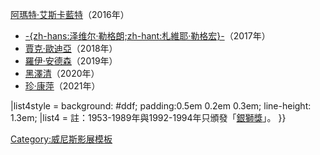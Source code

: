 {{Navbox
| name = 威尼斯影展最佳導演銀獅獎
| title = [[威尼斯影展]][[銀獅獎 (電影)|最佳導演銀獅獎]]
| state = {{{state|autocollapse}}}
| bodyclass = hlist
| group1 = 1990年－2000年
| list1 =
* [[马丁·斯科塞斯|馬丁·史柯西斯]]（1990年）
* [[艾米尔·库斯图里察]]（1998年）
* [[張元 (導演)|張元]]（1999年）
* {{link-en|布達哈布·達斯古塔|Buddhadeb Dasgupta}}（2000年）
| group2 = 2001年－2010年
| list2 =
* {{link-en|巴巴克·帕亞米|Babak Payami}}（2001年）
* [[李滄東]]（2002年）
* [[北野武]]（2003年）
* [[金基德]]（2004年）
* [[菲利普·卡黑]]（2005年）
* [[亞倫·雷奈]]（2006年）
* [[布赖恩·德帕尔马|布萊恩·狄帕瑪]]（2007年）
* [[小阿爾克謝·蓋爾曼]]（2008年）
* [[詩琳·娜夏特]]（2009年）
* [[艾利克斯·德·拉·伊格萊希亞]]（2010年）
| group3 = 2011年－2020年
| list3 =
* [[蔡尚君]]（2011年）
* [[保羅·湯瑪斯·安德森]]（2012年）
* [[亚历桑德罗·阿万纳斯]]（2013年）
* [[安德烈·康查洛夫斯基]]（2014年）	
* [[帕布洛·查比羅]]（2015年）
* [[安德烈·康查洛夫斯基]]{{\}}[[阿瑪特·艾斯卡藍特]]（2016年）
* [[泽维尔·勒格朗|-{zh-hans:泽维尔·勒格朗;zh-hant:札維耶·勒格宏}-]]（2017年）
* [[賈克·歐迪亞]]（2018年）
* [[羅伊·安德森]]（2019年）
* [[黑澤清]]（2020年）
* [[珍·康萍]]（2021年）
|list4style = background: #ddf;<!--per 'below' section--> padding:0.5em 0.2em 0.3em; line-height: 1.3em;
|list4 = 註：1953-1989年與1992-1994年只頒發「[[銀獅獎 (電影)|銀獅獎]]」。
}}<noinclude>
{{collapsible option}}
[[Category:威尼斯影展模板]]
[[Category:威尼斯影展最佳导演得主| ]]
</noinclude>